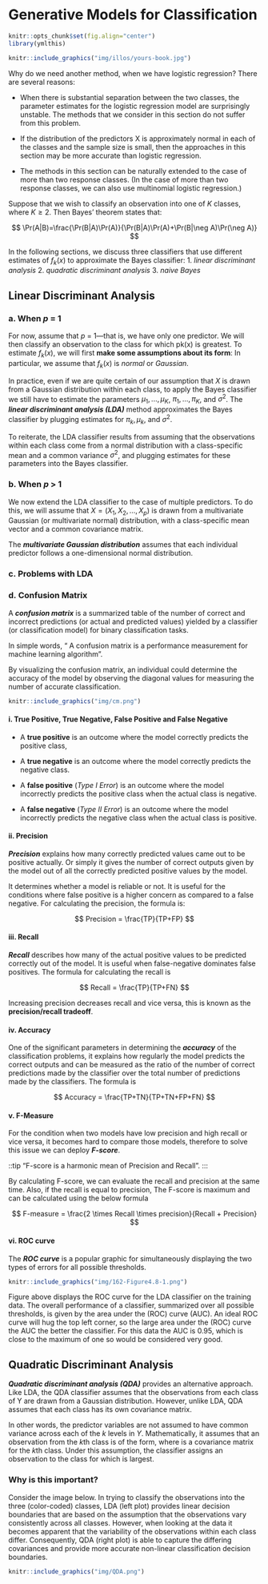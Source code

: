 # Generative Models for Classification

```r
knitr::opts_chunk$set(fig.align="center")
library(ymlthis)
```

```r
knitr::include_graphics("img/illos/yours-book.jpg")
```
Why do we need another method, when we have logistic regression? There are several reasons:

* When there is substantial separation between the two classes, the parameter estimates for the logistic regression model are surprisingly unstable. The methods that we consider in this section do not suffer from this problem.

* If the distribution of the predictors X is approximately normal in each of the classes and the sample size is small, then the approaches in this section may be more accurate than logistic regression.

* The methods in this section can be naturally extended to the case of more than two response classes. (In the case of more than two response classes, we can also use multinomial logistic regression.)

Suppose that we wish to classify an observation into one of $K$ classes, where $K ≥ 2$. Then Bayes’ theorem states that:

:::formula
$$
\Pr(A|B)=\frac{\Pr(B|A)\Pr(A)}{\Pr(B|A)\Pr(A)+\Pr(B|\neg A)\Pr(\neg A)}
$$
:::

In the following sections, we discuss three classifiers that use different estimates of $f_k(x)$ to approximate the Bayes classifier: 
1. _linear discriminant analysis_ 
2. _quadratic discriminant analysis_
3. _naive Bayes_

## Linear Discriminant Analysis 

### a. When $p$ = 1 {-}

For now, assume that $p$ = 1—that is, we have only one predictor. We will then classify an observation to the class for which pk(x) is greatest. To estimate $f_k(x)$, we will first **make some assumptions about its form**: In particular, we assume that $f_k(x)$ is _normal_ or _Gaussian_.

In practice, even if we are quite certain of our assumption that $X$ is drawn from a Gaussian distribution within each class, to apply the Bayes classifier we still have to estimate the parameters $\mu_1, . . . ,\mu_K$, $\pi_1, . . . ,\pi_K$, and $\sigma^2$. The _**linear discriminant analysis (LDA)**_ method approximates the Bayes classifier by plugging estimates for $\pi_k, \mu_k$, and $\sigma^2$.

To reiterate, the LDA classifier results from assuming that the observations within each class come from a normal distribution with a class-specific mean and a common variance $\sigma^2$, and plugging estimates for these parameters into the Bayes classifier.

### b. When $p$ > 1 {-}

We now extend the LDA classifier to the case of multiple predictors. To do this, we will assume that $X = (X_1,X_2, . . . ,X_p)$ is drawn from a multivariate Gaussian (or multivariate normal) distribution, with a class-specific mean vector and a common covariance matrix.

The _**multivariate Gaussian distribution**_ assumes that each individual predictor follows a one-dimensional normal distribution.

### c. Problems with LDA {-}


### d. Confusion Matrix {-}

A ***confusion matrix*** is a summarized table of the number of correct and incorrect predictions (or actual and predicted values) yielded by a classifier (or classification model) for binary classification tasks. 

:::tip
In simple words, “ A confusion matrix is a performance measurement for machine learning algorithm”.
:::

By visualizing the confusion matrix, an individual could determine the accuracy of the model by observing the diagonal values for measuring the number of accurate classification.

```r
knitr::include_graphics("img/cm.png")
```

#### i. True Positive, True Negative, False Positive and False Negative {-}

* A **true positive** is an outcome where the model correctly predicts the positive class, 

* A **true negative** is an outcome where the model correctly predicts the negative class. 

* A **false positive** (_Type I Error_) is an outcome where the model incorrectly predicts the positive class when the actual class is negative.

* A **false negative** (_Type II Error_) is an outcome where the model incorrectly predicts the negative class when the actual class is positive.

#### ii. Precision {-}

***Precision*** explains how many correctly predicted values came out to be positive actually. Or simply it gives the number of correct outputs given by the model out of all the correctly predicted positive values by the model.

 
It determines whether a model is reliable or not. It is useful for the conditions where false positive is a higher concern as compared to a false negative. For calculating the precision, the formula is:

:::formula
$$
Precision = \frac{TP}{TP+FP}
$$
:::

#### iii. Recall {-}
 
***Recall*** describes how many of the actual positive values to be predicted correctly out of the model. It is useful when false-negative dominates false positives. The formula for calculating the recall is 

 
:::formula
$$
Recall = \frac{TP}{TP+FN}
$$
:::

:::hat
Increasing precision decreases recall and vice versa, this is known as the **precision/recall tradeoff**.
:::

#### iv. Accuracy {-}

One of the significant parameters in determining the ***accuracy*** of the classification problems, it explains how regularly the model predicts the correct outputs and can be measured as the ratio of the number of correct predictions made by the classifier over the total number of predictions made by the classifiers. The formula is

:::formula
$$
Accuracy = \frac{TP+TN}{TP+TN+FP+FN}
$$
:::

#### v. F-Measure {-}

For the condition when two models have low precision and high recall or vice versa, it becomes hard to compare those models, therefore to solve this issue we can deploy ***F-score***. 

 
::tip
“F-score is a harmonic mean of Precision and Recall”.
:::
 

By calculating F-score, we can evaluate the recall and precision at the same time. Also, if the recall is equal to precision, The F-score is maximum and can be calculated using the below formula

:::formula
$$
F-measure = \frac{2 \times Recall \times precision}{Recall + Precision}
$$
:::

#### vi. ROC curve {-}

The ***ROC curve*** is a popular graphic for simultaneously displaying the two types of errors for all possible thresholds.

```r
knitr::include_graphics("img/162-Figure4.8-1.png")
```

Figure above displays the ROC curve for the LDA classifier on the training data. The overall performance of a classifier, summarized over all possible thresholds, is given by the area under the (ROC) curve (AUC). An ideal ROC curve will hug the top left corner, so the large area under the (ROC) curve
the AUC the better the classifier. For this data the AUC is 0.95, which is close to the maximum of one so would be considered very good.

## Quadratic Discriminant Analysis

***Quadratic discriminant analysis (QDA)*** provides an alternative approach. Like LDA, the QDA classifier assumes that the observations from each class of Y are drawn from a Gaussian distribution. However, unlike LDA, QDA assumes that each class has its own covariance matrix. 

In other words, the predictor variables are not assumed to have common variance across each of the $k$ levels in $Y$. Mathematically, it assumes that an observation from the $k$th class is of the form, where is a covariance matrix for the $k$th class. Under this assumption, the classifier assigns an observation to the class for which is largest.

### Why is this important? {-}

Consider the image below. In trying to classify the observations into the three (color-coded) classes, LDA (left plot) provides linear decision boundaries that are based on the assumption that the observations vary consistently across all classes. However, when looking at the data it becomes apparent that the variability of the observations within each class differ. Consequently, QDA (right plot) is able to capture the differing covariances and provide more accurate non-linear classification decision boundaries.

```r
knitr::include_graphics("img/QDA.png")
```


